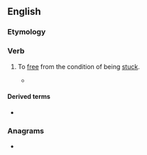 ==English==

===Etymology===
{{prefix|en|un|stick}}

===Verb===
{{en-verb|unsticks|unsticking|unstuck}}

# {{lb|en|transitive|sometimes|figurative}} To [[free]] from the condition of being [[stuck]].
#* {{quote-book|en|year=2012|author=Laura Pazzaglia|title=The Everything Healthy Pressure Cooker Cookbook|passage=Add the rice and sauté until the first few grains begin to brown (about 3 minutes). Add peas, stock, and salt. Mix well and be sure to scrape the bottom of the pan to '''unstick''' any rice.}}

====Derived terms====
* {{l|en|come unstuck}}

===Anagrams===
* {{anagrams|en|a=ciknstu|tuck-ins|tucks in|tunicks|unticks}}